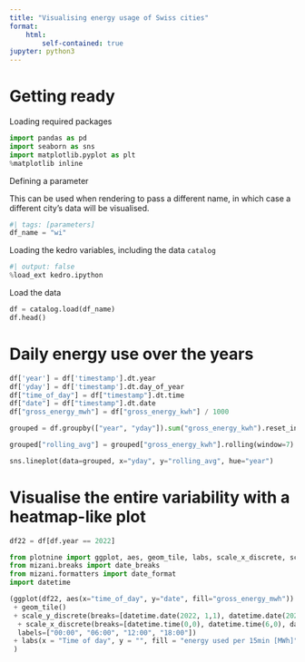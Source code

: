 ```yaml
---
title: "Visualising energy usage of Swiss cities"
format: 
    html:
        self-contained: true
jupyter: python3
---
```


# Getting ready

Loading required packages

```python
import pandas as pd
import seaborn as sns
import matplotlib.pyplot as plt
%matplotlib inline
```

Defining a parameter

This can be used when rendering to pass a different name, in which case a different city's data will be visualised.
```python
#| tags: [parameters]
df_name = "wi"
```

Loading the kedro variables, including the data `catalog`
```python
#| output: false
%load_ext kedro.ipython
```

Load the data
```python
df = catalog.load(df_name)
df.head()
```

# Daily energy use over the years
```python
df['year'] = df['timestamp'].dt.year
df['yday'] = df['timestamp'].dt.day_of_year
df["time_of_day"] = df["timestamp"].dt.time
df["date"] = df["timestamp"].dt.date
df["gross_energy_mwh"] = df["gross_energy_kwh"] / 1000

grouped = df.groupby(["year", "yday"]).sum("gross_energy_kwh").reset_index()

grouped["rolling_avg"] = grouped["gross_energy_kwh"].rolling(window=7).mean()
```

```python
sns.lineplot(data=grouped, x="yday", y="rolling_avg", hue="year")
```

# Visualise the entire variability with a heatmap-like plot

```python
df22 = df[df.year == 2022]
```



```python
from plotnine import ggplot, aes, geom_tile, labs, scale_x_discrete, scale_y_discrete
from mizani.breaks import date_breaks
from mizani.formatters import date_format
import datetime
```


```python
(ggplot(df22, aes(x="time_of_day", y="date", fill="gross_energy_mwh"))
 + geom_tile()
 + scale_y_discrete(breaks=[datetime.date(2022, 1,1), datetime.date(2022,4,1), datetime.date(2022,7,1), datetime.date(2022,10,1)], labels=["Jan", "Apr", "July", "Oct"], limits=df22.date.unique()[::-1])
  + scale_x_discrete(breaks=[datetime.time(0,0), datetime.time(6,0), datetime.time(12,0), datetime.time(18,0)],
  labels=["00:00", "06:00", "12:00", "18:00"])
 + labs(x = "Time of day", y = "", fill = "energy used per 15min [MWh]", title= "2022")
 )
```

